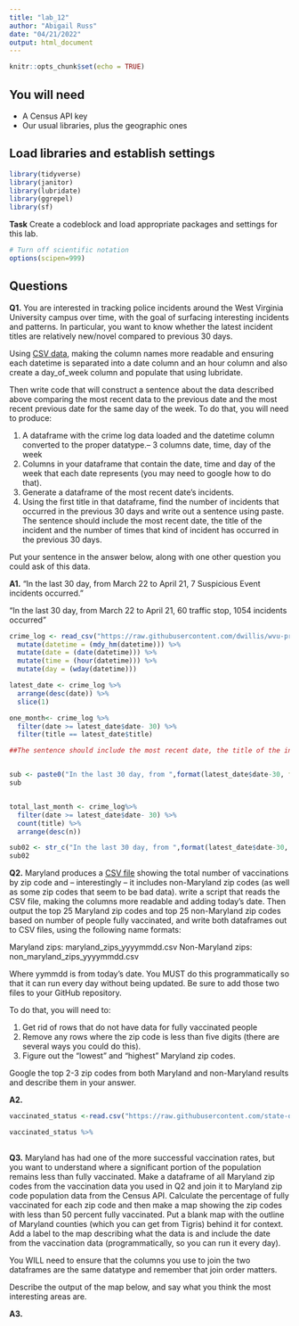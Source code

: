 ```yaml
---
title: "lab_12"
author: "Abigail Russ"
date: "04/21/2022"
output: html_document
---
```


```r
knitr::opts_chunk$set(echo = TRUE)
```

## You will need

* A Census API key
* Our usual libraries, plus the geographic ones

## Load libraries and establish settings
```r
library(tidyverse)
library(janitor)
library(lubridate)
library(ggrepel)
library(sf)
```


**Task** Create a codeblock and load appropriate packages and settings for this lab.

```r
# Turn off scientific notation
options(scipen=999)
```

## Questions

**Q1.** You are interested in tracking police incidents around the West Virginia University campus over time, with the goal of surfacing interesting incidents and patterns. In particular, you want to know whether the latest incident titles are relatively new/novel compared to previous 30 days.

Using [CSV data](https://raw.githubusercontent.com/dwillis/wvu-projects/master/crime-log/crime_log.csv), making the column names more readable and ensuring each datetime is separated into a date column and an hour column and also create a day_of_week column and populate that using lubridate.

Then write code that will construct a sentence about the data described above comparing the most recent data to the previous date and the most recent previous date for the same day of the week. To do that, you will need to produce:

1. A dataframe with the crime log data loaded and the datetime column converted to the proper datatype.-- 3 columns date, time, day of the week
2. Columns in your dataframe that contain the date, time and day of the week that each date represents (you may need to google how to do that).
3. Generate a dataframe of the most recent date's incidents.
4. Using the first title in that dataframe, find the number of incidents that occurred in the previous 30 days and write out a sentence using paste. The sentence should include the most recent date, the title of the incident and the number of times that kind of incident has occurred in the previous 30 days.

Put your sentence in the answer below, along with one other question you could ask of this data.

**A1.** "In the last 30 day, from March 22 to April 21, 7 Suspicious Event incidents occurred."

"In the last 30 day, from March 22 to April 21, 60 traffic stop, 1054 incidents occurred"

```r
crime_log <- read_csv("https://raw.githubusercontent.com/dwillis/wvu-projects/master/crime-log/crime_log.csv") %>% 
  mutate(datetime = (mdy_hm(datetime))) %>% 
  mutate(date = (date(datetime))) %>% 
  mutate(time = (hour(datetime))) %>% 
  mutate(day = (wday(datetime)))

latest_date <- crime_log %>% 
  arrange(desc(date)) %>% 
  slice(1)

one_month<- crime_log %>% 
  filter(date >= latest_date$date- 30) %>% 
  filter(title == latest_date$title)

##The sentence should include the most recent date, the title of the incident and the number of times that kind of incident has occurred in the previous 30 days.


sub <- paste0("In the last 30 day, from ",format(latest_date$date-30, format="%B %d"), " to " ,format(latest_date$date, format="%B %d"),", ",nrow(one_month)," ", str_to_lower(latest_date$title), " incidents occurred")
sub


total_last_month <- crime_log%>% 
  filter(date >= latest_date$date- 30) %>% 
  count(title) %>% 
  arrange(desc(n)) 

sub02 <- str_c("In the last 30 day, from ",format(latest_date$date-30, format="%B %d"), " to " ,format(latest_date$date, format="%B %d"),", ",total_last_month$n[1]," ", str_to_lower(total_last_month$title[1]), " incidents occurred")
sub02
```

**Q2.** Maryland produces a [CSV file](https://raw.githubusercontent.com/state-of-maryland/VaccineCSVs/master/Vax_ZIP_CODE_FirstSecondSingle_Totals_Raw.csv) showing the total number of vaccinations by zip code and -- interestingly -- it includes non-Maryland zip codes (as well as some zip codes that seem to be bad data). write a script that reads the CSV file, making the columns more readable and adding today's date. Then output the top 25 Maryland zip codes and top 25 non-Maryland zip codes based on number of people fully vaccinated, and write both dataframes out to CSV files, using the following name formats:

Maryland zips: maryland_zips_yyyymmdd.csv
Non-Maryland zips: non_maryland_zips_yyyymmdd.csv

Where yymmdd is from today's date. You MUST do this programmatically so that it can run every day without being updated. Be sure to add those two files to your GitHub repository.

To do that, you will need to:

1. Get rid of rows that do not have data for fully vaccinated people
2. Remove any rows where the zip code is less than five digits (there are several ways you could do this).
3. Figure out the "lowest" and "highest" Maryland zip codes.

Google the top 2-3 zip codes from both Maryland and non-Maryland results and describe them in your answer.

**A2.**

```r
vaccinated_status <-read.csv("https://raw.githubusercontent.com/state-of-maryland/VaccineCSVs/master/Vax_ZIP_CODE_FirstSecondSingle_Totals_Raw.csv")

vaccinated_status %>% 
  
```

**Q3.** Maryland has had one of the more successful vaccination rates, but you want to understand where a significant portion of the population remains less than fully vaccinated. Make a dataframe of all Maryland zip codes from the vaccination data you used in Q2 and join it to Maryland zip code population data from the Census API. Calculate the percentage of fully vaccinated for each zip code and then make a map showing the zip codes with less than 50 percent fully vaccinated. Put a blank map with the outline of Maryland counties (which you can get from Tigris) behind it for context. Add a label to the map describing what the data is and include the date from the vaccination data (programmatically, so you can run it every day).

You WILL need to ensure that the columns you use to join the two dataframes are the same datatype and remember that join order matters.

Describe the output of the map below, and say what you think the most interesting areas are.

**A3.**

```r


```
